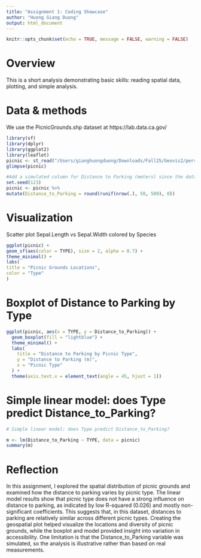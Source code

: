```yaml
---
title: "Assignment 1: Coding Showcase"
author: "Huong Giang Duong"
output: html_document
---
```


```r
knitr::opts_chunk$set(echo = TRUE, message = FALSE, warning = FALSE)
```

# Overview
This is a short analysis demonstrating basic skills: reading spatial data, plotting, and simple analysis.

# Data & methods

We use the PicnicGrounds.shp dataset at https://lab.data.ca.gov/


```r
library(sf)
library(dplyr)
library(ggplot2)
library(leaflet)
picnic <- st_read("/Users/gianghuongduong/Downloads/Fall25/Geovis2/personal_site/PicnicGrounds_-2604548030838180929/PicnicGrounds.shp")
glimpse(picnic)


```




```r
#Add a simulated column for Distance to Parking (meters) since the dataset doesn't have one
set.seed(123)
picnic <- picnic %>%
mutate(Distance_to_Parking = round(runif(nrow(.), 50, 500), 0))

```



# Visualization
Scatter plot Sepal.Length vs Sepal.Width colored by Species

```r
ggplot(picnic) +
geom_sf(aes(color = TYPE), size = 2, alpha = 0.7) +
theme_minimal() +
labs(
title = "Picnic Grounds Locations",
color = "Type"
)


```



# Boxplot of Distance to Parking by Type

```r
ggplot(picnic, aes(x = TYPE, y = Distance_to_Parking)) +
  geom_boxplot(fill = "lightblue") +
  theme_minimal() +
  labs(
    title = "Distance to Parking by Picnic Type",
    y = "Distance to Parking (m)",
    x = "Picnic Type"
  ) +
  theme(axis.text.x = element_text(angle = 45, hjust = 1))

```




# Simple linear model: does Type predict Distance_to_Parking?
```r
# Simple linear model: does Type predict Distance_to_Parking?

m <- lm(Distance_to_Parking ~ TYPE, data = picnic)
summary(m)


```

# Reflection
In this assignment, I explored the spatial distribution of picnic grounds and examined how the distance to parking varies by picnic type. The linear model results show that picnic type does not have a strong influence on distance to parking, as indicated by low R-squared (0.026) and mostly non-significant coefficients. This suggests that, in this dataset, distances to parking are relatively similar across different picnic types. Creating the geospatial plot helped visualize the locations and diversity of picnic grounds, while the boxplot and model provided insight into variation in accessibility. One limitation is that the Distance_to_Parking variable was simulated, so the analysis is illustrative rather than based on real measurements.

